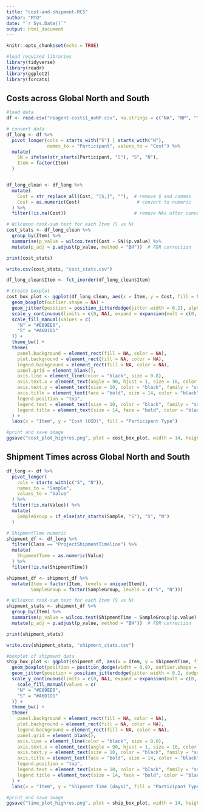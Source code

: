 ---
title: "cost-and-shipment-RCS"
author: "MTO"
date: "`r Sys.Date()`"
output: html_document
---

```{r setup, include=FALSE}
knitr::opts_chunk$set(echo = TRUE)

#load required libraries
library(tidyverse)
library(readr)
library(ggplot2)
library(forcats)
```

## Costs across Global North and South


```{r r-data-cleaning}

#load data
df <- read.csv("reagent-costs1_noNP.csv", na.strings = c("NA", "NP", ""))

# convert data
df_long <- df %>%
  pivot_longer(cols = starts_with("S") | starts_with("N"),
               names_to = "Participant", values_to = "Cost") %>%
  mutate(
    SN = ifelse(str_starts(Participant, "S"), "S", "N"),
    Item = factor(Item) 
  )


df_long_clean <- df_long %>%
  mutate(
    Cost = str_replace_all(Cost, "[$,]", ""),  # remove $ and commas
    Cost = as.numeric(Cost)                     # convert to numeric
  ) %>%
  filter(!is.na(Cost))                         # remove NAs after conversion

# Wilcoxon rank-sum test for each Item (S vs N)
cost_stats <- df_long_clean %>%
  group_by(Item) %>%
  summarise(p_value = wilcox.test(Cost ~ SN)$p.value) %>%
  mutate(p_adj = p.adjust(p_value, method = "BH"))  # FDR correction

print(cost_stats)

write.csv(cost_stats, "cost_stats.csv")

```

```{r cb, include = TRUE, fig.width=14, fig.height=8}
df_long_clean$Item <- fct_inorder(df_long_clean$Item)

# Create boxplot
cost_box_plot <- ggplot(df_long_clean, aes(x = Item, y = Cost, fill = SN, group = interaction(Item, SN))) +
  geom_boxplot(outlier.shape = NA) +
  geom_jitter(position = position_jitterdodge(jitter.width = 0.2), alpha = 0.4, size = 1) +
  scale_y_continuous(limits = c(0, NA), expand = expansion(mult = c(0, 0.05))) +
  scale_fill_manual(values = c(
    "N" = "#E09EE0",  
    "S" = "#A6D1D1"
  )) +
  theme_bw() +
  theme(
    panel.background = element_rect(fill = NA, color = NA),
    plot.background = element_rect(fill = NA, color = NA),
    legend.background = element_rect(fill = NA, color = NA),
    panel.grid = element_blank(),
    axis.line = element_line(color = "black", size = 0.8),
    axis.text.x = element_text(angle = 90, hjust = 1, size = 10, color = "black", family = "sans"),
    axis.text.y = element_text(size = 10, color = "black", family = "sans"),
    axis.title = element_text(face = "bold", size = 14, color = "black", family = "sans"),
    legend.position = "top",
    legend.text = element_text(size = 10, color = "black", family = "sans"),
    legend.title = element_text(size = 14, face = "bold", color = "black", family = "sans")
  ) +
  labs(x = "Item", y = "Cost (USD)", fill = "Participant Type")

#print and save image
ggsave("cost_plot_highres.png", plot = cost_box_plot, width = 14, height = 8, dpi = 1800)

```




## Shipment Times across Global North and South

```{r sbox, include = TRUE, fig.width=14, fig.height=8}

df_long <- df %>%
  pivot_longer(
    cols = starts_with(c("S", "N")),
    names_to = "Sample",
    values_to = "Value"
  ) %>%
  filter(!is.na(Value)) %>%
  mutate(
    SampleGroup = if_else(str_starts(Sample, "S"), "S", "N")
  )

# ShipmentTime numeric
shipment_df <- df_long %>%
  filter(Class == "ProjectShipmentTimeline") %>%
  mutate(
    ShipmentTime = as.numeric(Value)
  ) %>%
  filter(!is.na(ShipmentTime))

shipment_df <- shipment_df %>%
  mutate(Item = factor(Item, levels = unique(Item)),
         SampleGroup = factor(SampleGroup, levels = c("S", "N")))

# Wilcoxon rank-sum test for each Item (S vs N)
shipment_stats <- shipment_df %>%
  group_by(Item) %>%
  summarise(p_value = wilcox.test(ShipmentTime ~ SampleGroup)$p.value) %>%
  mutate(p_adj = p.adjust(p_value, method = "BH"))  # FDR correction

print(shipment_stats)

write.csv(shipment_stats, "shipment_stats.csv")

#boxplot of shipment data
ship_box_plot <- ggplot(shipment_df, aes(x = Item, y = ShipmentTime, fill = SampleGroup)) +
  geom_boxplot(position = position_dodge(width = 0.8), outlier.shape = NA) +
  geom_jitter(position = position_jitterdodge(jitter.width = 0.2, dodge.width = 0.8), alpha = 0.4, size = 1) +
  scale_y_continuous(limits = c(0, NA), expand = expansion(mult = c(0, 0.05))) +
    scale_fill_manual(values = c(
    "N" = "#E09EE0", 
    "S" = "#A6D1D1"
  )) +
  theme_bw() +
  theme(
    panel.background = element_rect(fill = NA, color = NA),
    plot.background = element_rect(fill = NA, color = NA),
    legend.background = element_rect(fill = NA, color = NA),
    panel.grid = element_blank(),
    axis.line = element_line(color = "black", size = 0.8),
    axis.text.x = element_text(angle = 90, hjust = 1, size = 10, color = "black", family = "sans"),
    axis.text.y = element_text(size = 10, color = "black", family = "sans"),
    axis.title = element_text(face = "bold", size = 14, color = "black", family = "sans"),
    legend.position = "top",
    legend.text = element_text(size = 10, color = "black", family = "sans"),
    legend.title = element_text(size = 14, face = "bold", color = "black", family = "sans")
  ) +
  labs(x = "Item", y = "Shipment Time (days)", fill = "Participant Type")

#print and save image
ggsave("time_plot_highres.png", plot = ship_box_plot, width = 14, height = 8, dpi = 1800)

```







